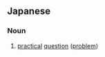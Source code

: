 ==Japanese==
{{ja-kanjitab|じつ|k1=じっ|さい|もん|だい|yomi=on}}

===Noun===
{{ja-noun|じっさい もんだい}}
# [[practical]] [[question]] ([[problem]])